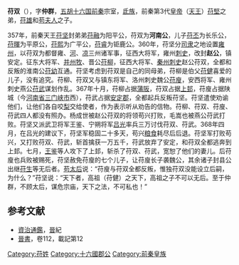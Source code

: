 '''苻双'''（{{bd|？||368年||catIdx=F}}），字'''仲群'''，[[五胡十六国|五胡十六国]][[前秦|前秦]]宗室，[[氐族|氐族]]，前秦第3代[[皇帝|皇帝]]（[[天王|天王]]）[[苻堅|苻堅]]之弟，[[苻雄|苻雄]]和[[苟夫人|苟夫人]]之子。

357年，前秦天王[[苻坚|苻坚]]封弟弟[[苻融|苻融]]为阳平公，苻双为'''河南公'''，儿子[[苻丕|苻丕]]为长乐公，[[苻暉|苻暉]]为平原公，[[苻熙|苻熙]]为广平公，[[苻睿|苻睿]]为钜鹿公。360年，苻坚分[[司隶|司隶]]之地设置[[雍州|雍州]]，以苻双为都督雍、[[河州|河]]、[[凉州|凉]]三州诸军事，征西大将军，雍州[[刺史|刺史]]，改封'''赵公'''，镇安定。征东大将军、[[并州|并州]][[牧|牧]]、晋公[[苻柳|苻柳]]，征西大将军、[[秦州|秦州]][[刺史|刺史]]赵公苻双，全都和反叛的淮南公[[苻幼|苻幼]]互通。苻坚考虑到苻双是自己的同母弟，苻柳是伯父[[苻健|苻健]]喜爱的儿子，没有追究。苻柳、苻双又与镇东将军、洛州刺史魏公[[苻廋|苻廋]]，安西将军、雍州刺史燕公[[苻武|苻武]]谋划作乱。367年十月，苻柳占据[[蒲州|蒲阪]]，苻双占据[[上邽|上邽]]，苻廋占据陕城（今[[河南省|河南省]][[三门峡市|三门峡市]]西），苻武占据[[安定郡|安定郡]]，全都起兵反叛苻坚。苻坚遣使劝谕他们，让他们各自咬[[梨|梨]]交给使者，作为表示听从劝告的信物。苻柳、苻双、苻廋、苻武四人都没有照办。杨成世被赵公苻双的将领苟兴打败，毛嵩也被燕公苻武打败。苻坚又派武卫将军王鉴、宁朔将军[[吕光|吕光]]率兵三万讨伐苻双、苻武。368年四月，在吕光的建议下，苻坚军稳固二十多天，苟兴[[粮食|粮食]]耗尽后后退。苻坚军打败苟兴，又打败苻双、苻武，斩首擒获一万五千，苻武放弃了安定，和苻双全都逃奔到上邽。七月，[[王鉴|王鉴]]等人攻下了上邽，斩杀了苻双、苻武，宽恕了他们的妻儿。后苻廋也兵败被赐死，苻坚赦免苻廋的七个儿子，让苻廋长子袭魏公，其余诸子封县公出继[[苻生|苻生]]等无后者。[[苟夫人|苟太后]]说：“苻廋与苻双全都反叛，惟独苻双没能设立后嗣，为什么？”苻坚说：“天下者，高祖（苻健）之天下，高祖之子不可以无后。至于仲群，不顾太后，谋危宗庙，天下之法，不可私也！”

==参考文献==
*[[資治通鑑|資治通鑑]]，[[晉|晉]]紀
*[[晉書|晉書]]，卷112，載記第12

[[Category:苻姓|Category:苻姓]]  
[[Category:十六國郡公|Category:十六國郡公]]
[[Category:前秦皇族|Category:前秦皇族]]